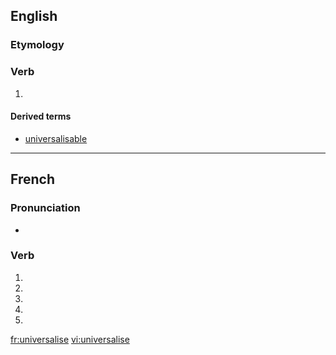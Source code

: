 {{also|universalisé}}
==English==

===Etymology===
{{suffix|universal|ise}}

===Verb===
{{en-verb|universalis|es}}

# {{alternative spelling of|universalize}}

====Derived terms====
* [[universalisable]]

----

==French==

===Pronunciation===
* {{homophones|universalisent|universalises}}

===Verb===
{{fr-verb form}}

# {{conjugation of|universaliser||1|s|pres|ind|lang=fr}}
# {{conjugation of|universaliser||3|s|pres|ind|lang=fr}}
# {{conjugation of|universaliser||1|s|pres|sub|lang=fr}}
# {{conjugation of|universaliser||3|s|pres|sub|lang=fr}}
# {{conjugation of|universaliser||2|s|imp|lang=fr}}

[[fr:universalise]]
[[vi:universalise]]